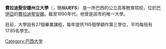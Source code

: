 {{Infobox University 
|name           = 費拉迪聖安娜州立大學<br>Universidade Estadual de Feira de Santana 
|motto          = ''Sitientibus'' ([[拉丁文|拉丁文]])
|mottoeng       = 
|image_name     = Brasão da UEFS.png
|established    = 1976
|type           = [[公立大學|公立大學]] 
|rector= José Carlos Barreto de Santana
|city           = [[費拉迪聖安娜|費拉迪聖安娜]]
|state          = [[巴伊亞|巴伊亞]]
|country        = [[巴西|巴西]] 
|undergrad      = 
|postgrad       = 
|staff          = 
|campus         = 
|endowment      = 
|website= [http://www.uefs.br www.uefs.br] 
}}
'''費拉迪聖安娜州立大學'''（{{lang-pt|Universidade Estadual de Feira de Santana }}，簡稱'''UEFS'''） 是一所巴西的公立高等教育院校，位於[[巴伊亞|巴伊亞]]的[[費拉迪聖安娜|費拉迪聖安娜]]。截至1990年代，他曾是該市的唯一大學。

目前，大學設有27個畢業課程，每年提供765個學額作第三學位，平均每班有17.85名學生。

{{brazil-stub}}

[[Category:巴西大学|Category:巴西大学]]
